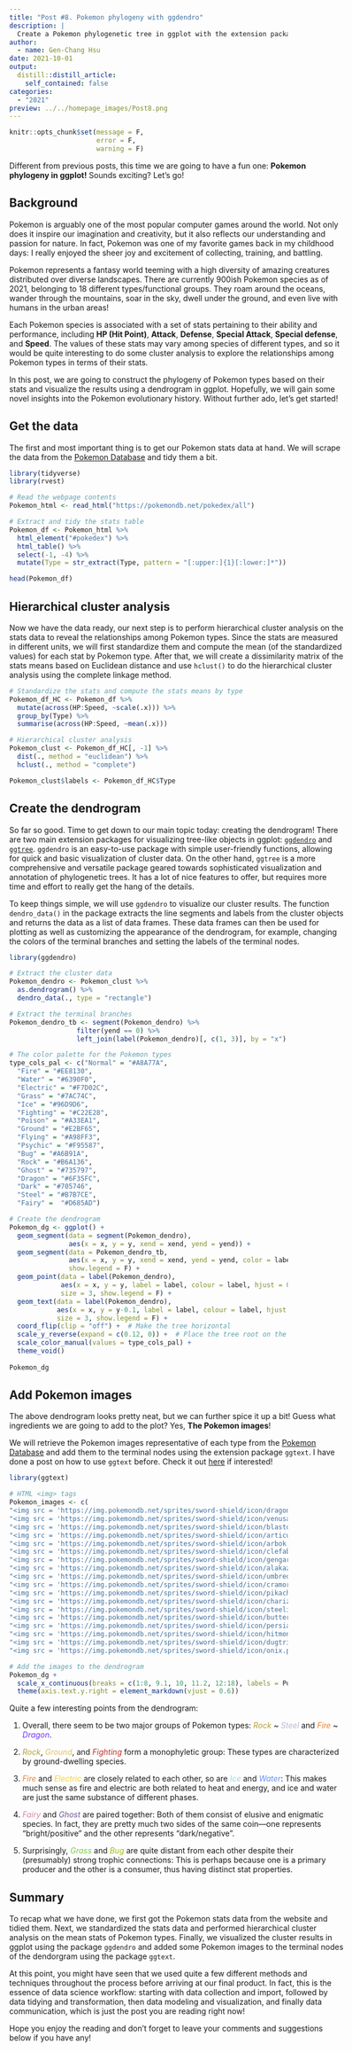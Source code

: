 ```yaml
---
title: "Post #8. Pokemon phylogeny with ggdendro"
description: |
  Create a Pokemon phylogenetic tree in ggplot with the extension package ggdendro.
author:
  - name: Gen-Chang Hsu
date: 2021-10-01
output:
  distill::distill_article:
    self_contained: false
categories:
  - "2021"
preview: ../../homepage_images/Post8.png
---
```



<!-- Webpage style -->
<style>
d-article a {
    color: #2780e3 !important;
    border-bottom: none !important;
}

d-article a:hover {
    color: #2780e3 !important;
    border-bottom: 2px solid !important;
}

d-byline {
    margin-left: -10% !important;
}

d-title {
    margin-left: -10%;
}

d-title h1{
    font-size: 45px;
    width: 130%;
}

d-article {
    margin-left: -10%;
}

p {
    width: 120%;
}

d-article h2 {
    width: 120%;
}

d-article h3 {
  width: 120%;
  font-size: 28px;
}

div.article-footer{
    width: 120%;
}

d-article div.sourceCode { 
    width: 120% !important;
}

d-article pre { 
    width: 120% !important;
}

div.l-body {
    width: 120% !important;
}

</style>

```r
knitr::opts_chunk$set(message = F, 
                      error = F, 
                      warning = F)

```

<!-- Start of the article -->

Different from previous posts, this time we are going to have a fun one: **Pokemon phylogeny in ggplot!** Sounds exciting? Let's go!

## Background
Pokemon is arguably one of the most popular computer games around the world. Not only does it inspire our imagination and creativity, but it also reflects our understanding and passion for nature. In fact, Pokemon was one of my favorite games back in my childhood days: I really enjoyed the sheer joy and excitement of collecting, training, and battling.   

Pokemon represents a fantasy world teeming with a high diversity of amazing creatures distributed over diverse landscapes. There are currently 900ish Pokemon species as of 2021, belonging to 18 different types/functional groups. They roam around the oceans, wander through the mountains, soar in the sky, dwell under the ground, and even live with humans in the urban areas!

Each Pokemon species is associated with a set of stats pertaining to their ability and performance, including **HP (Hit Point)**, **Attack**, **Defense**, **Special Attack**, **Special defense**, and **Speed**. The values of these stats may vary among species of different types, and so it would be quite interesting to do some cluster analysis to explore the relationships among Pokemon types in terms of their stats.

In this post, we are going to construct the phylogeny of Pokemon types based on their stats and visualize the results using a dendrogram in ggplot. Hopefully, we will gain some novel insights into the Pokemon evolutionary history. Without further ado, let's get started!


## Get the data
The first and most important thing is to get our Pokemon stats data at hand. We will scrape the data from the [Pokemon Database](https://pokemondb.net/pokedex/all) and tidy them a bit.    

```r
library(tidyverse)
library(rvest)

# Read the webpage contents
Pokemon_html <- read_html("https://pokemondb.net/pokedex/all")

# Extract and tidy the stats table
Pokemon_df <- Pokemon_html %>% 
  html_element("#pokedex") %>% 
  html_table() %>%
  select(-1, -4) %>%
  mutate(Type = str_extract(Type, pattern = "[:upper:]{1}[:lower:]*"))

head(Pokemon_df)

```

## Hierarchical cluster analysis 
Now we have the data ready, our next step is to perform hierarchical cluster analysis on the stats data to reveal the relationships among Pokemon types. Since the stats are measured in different units, we will first standardize them and compute the mean (of the standardized values) for each stat by Pokemon type. After that, we will create a dissimilarity matrix of the stats means based on Euclidean distance and use `hclust()` to do the hierarchical cluster analysis using the complete linkage method.

```r
# Standardize the stats and compute the stats means by type
Pokemon_df_HC <- Pokemon_df %>% 
  mutate(across(HP:Speed, ~scale(.x))) %>%
  group_by(Type) %>% 
  summarise(across(HP:Speed, ~mean(.x)))

# Hierarchical cluster analysis  
Pokemon_clust <- Pokemon_df_HC[, -1] %>% 
  dist(., method = "euclidean") %>%
  hclust(., method = "complete")

Pokemon_clust$labels <- Pokemon_df_HC$Type

```

## Create the dendrogram
So far so good. Time to get down to our main topic today: creating the dendrogram! There are two main extension packages for visualizing tree-like objects in ggplot: [`ggdendro`](https://cran.r-project.org/web/packages/ggdendro/vignettes/ggdendro.html) and [`ggtree`](https://yulab-smu.top/treedata-book/index.html). `ggdendro` is an easy-to-use package with simple user-friendly functions, allowing for quick and basic visualization of cluster data. On the other hand, `ggtree` is a more comprehensive and versatile package geared towards sophisticated visualization and annotation of phylogenetic trees. It has a lot of nice features to offer, but requires more time and effort to really get the hang of the details.

To keep things simple, we will use `ggdendro` to visualize our cluster results. The function `dendro_data()` in the package extracts the line segments and labels from the cluster objects and returns the data as a list of data frames.
These data frames can then be used for plotting as well as customizing the appearance of the dendrogram, for example, changing the colors of the terminal branches and setting the labels of the terminal nodes.

```r
library(ggdendro)

# Extract the cluster data
Pokemon_dendro <- Pokemon_clust %>% 
  as.dendrogram() %>%
  dendro_data(., type = "rectangle")

# Extract the terminal branches
Pokemon_dendro_tb <- segment(Pokemon_dendro) %>%
                 filter(yend == 0) %>%
                 left_join(label(Pokemon_dendro)[, c(1, 3)], by = "x")

# The color palette for the Pokemon types
type_cols_pal <- c("Normal" = "#A8A77A", 
  "Fire" = "#EE8130", 
  "Water" = "#6390F0", 
  "Electric" = "#F7D02C",
  "Grass" = "#7AC74C",
  "Ice" = "#96D9D6",
  "Fighting" = "#C22E28",
  "Poison" = "#A33EA1",
  "Ground" = "#E2BF65",
  "Flying" = "#A98FF3",
  "Psychic" = "#F95587",
  "Bug" = "#A6B91A",
  "Rock" = "#B6A136",
  "Ghost" = "#735797",
  "Dragon" = "#6F35FC",
  "Dark" = "#705746",
  "Steel" = "#B7B7CE",
  "Fairy" =  "#D685AD")

# Create the dendrogram
Pokemon_dg <- ggplot() +
  geom_segment(data = segment(Pokemon_dendro), 
               aes(x = x, y = y, xend = xend, yend = yend)) +
  geom_segment(data = Pokemon_dendro_tb, 
               aes(x = x, y = y, xend = xend, yend = yend, color = label),
               show.legend = F) +
  geom_point(data = label(Pokemon_dendro), 
             aes(x = x, y = y, label = label, colour = label, hjust = 0), 
             size = 3, show.legend = F) +
  geom_text(data = label(Pokemon_dendro), 
            aes(x = x, y = y-0.1, label = label, colour = label, hjust = 0), 
            size = 3, show.legend = F) + 
  coord_flip(clip = "off") +  # Make the tree horizontal
  scale_y_reverse(expand = c(0.12, 0)) +  # Place the tree root on the left
  scale_color_manual(values = type_cols_pal) + 
  theme_void()
  
Pokemon_dg
```

## Add Pokemon images
The above dendrogram looks pretty neat, but we can further spice it up a bit! Guess what ingredients we are going to add to the plot? Yes, **The Pokemon images**!

We will retrieve the Pokemon images representative of each type from the [Pokemon Database](https://pokemondb.net/pokedex/all) and add them to the terminal nodes using the extension package `ggtext`. I have done a post on how to use `ggtext` before. Check it out [here](https://genchanghsu.github.io/ggGallery/posts/2021-07-10-post-5-awesome-text-display-with-ggtext/) if interested!

```r
library(ggtext)

# HTML <img> tags
Pokemon_images <- c(
"<img src = 'https://img.pokemondb.net/sprites/sword-shield/icon/dragonite.png' height = '15' width = '17'/>",
"<img src = 'https://img.pokemondb.net/sprites/sword-shield/icon/venusaur.png' height = '13' width = '15'/>",
"<img src = 'https://img.pokemondb.net/sprites/sword-shield/icon/blastoise.png' height = '15' width = '17'/>",
"<img src = 'https://img.pokemondb.net/sprites/sword-shield/icon/articuno.png' height = '15' width = '17'/>",
"<img src = 'https://img.pokemondb.net/sprites/sword-shield/icon/arbok.png' height = '17' width = '19'/>",
"<img src = 'https://img.pokemondb.net/sprites/sword-shield/icon/clefable.png' height = '15' width = '17'/>",
"<img src = 'https://img.pokemondb.net/sprites/sword-shield/icon/gengar.png' height = '15' width = '17'/>",
"<img src = 'https://img.pokemondb.net/sprites/sword-shield/icon/alakazam.png' height = '15' width = '17'/>",
"<img src = 'https://img.pokemondb.net/sprites/sword-shield/icon/umbreon.png' height = '18' width = '20'/>",
"<img src = 'https://img.pokemondb.net/sprites/sword-shield/icon/cramorant.png' height = '18' width = '20'/>",
"<img src = 'https://img.pokemondb.net/sprites/sword-shield/icon/pikachu.png' height = '25' width = '27'/>",
"<img src = 'https://img.pokemondb.net/sprites/sword-shield/icon/charizard.png' height = '15' width = '17'/>",
"<img src = 'https://img.pokemondb.net/sprites/sword-shield/icon/steelix.png' height = '15' width = '17'/>",
"<img src = 'https://img.pokemondb.net/sprites/sword-shield/icon/butterfree.png' height = '15' width = '17'/>",
"<img src = 'https://img.pokemondb.net/sprites/sword-shield/icon/persian.png' height = '15' width = '17'/>",
"<img src = 'https://img.pokemondb.net/sprites/sword-shield/icon/hitmonchan.png' height = '15' width = '17'/>",
"<img src = 'https://img.pokemondb.net/sprites/sword-shield/icon/dugtrio.png' height = '15' width = '17'/>",
"<img src = 'https://img.pokemondb.net/sprites/sword-shield/icon/onix.png' height = '15' width = '17'/>")

# Add the images to the dendrogram
Pokemon_dg + 
  scale_x_continuous(breaks = c(1:8, 9.1, 10, 11.2, 12:18), labels = Pokemon_images, position = "top") +
  theme(axis.text.y.right = element_markdown(vjust = 0.6)) 

```

Quite a few interesting points from the dendrogram:

1. Overall, there seem to be two major groups of Pokemon types: <span style="color:#B6A136">*Rock*</span> ~ <span style="color:#B7B7CE">*Steel*</span> and <span style="color:#EE8130">*Fire*</span> ~ <span style="color:#6F35FC">*Dragon*</span>. 

2. <span style="color:#B6A136">*Rock*</span>, <span style="color:#E2BF65">*Ground*</span>, and <span style="color:#C22E28">*Fighting*</span> form a monophyletic group: These types are characterized by ground-dwelling species.

3. <span style="color:#EE8130">*Fire*</span> and <span style="color:#F7D02C">*Electric*</span> are closely related to each other, so are <span style="color:#96D9D6">*Ice*</span> and <span style="color:#6390F0">*Water*</span>: This makes much sense as fire and electric are both related to heat and energy, and ice and water are just the same substance of different phases.

4. <span style="color:#D685AD">*Fairy*</span> and <span style="color:#735797">*Ghost*</span> are paired together: Both of them consist of elusive and enigmatic species. In fact, they are pretty much two sides of the same coin—one represents "bright/positive" and the other represents "dark/negative".

5. Surprisingly, <span style="color:#7AC74C">*Grass*</span> and <span style="color:#A6B91A">*Bug*</span> are quite distant from each other despite their (presumably) strong trophic connections: This is perhaps because one is a primary producer and the other is a consumer, thus having distinct stat properties.


## Summary
To recap what we have done, we first got the Pokemon stats data from the website and tidied them. Next, we standardized the stats data and performed hierarchical cluster analysis on the mean stats of Pokemon types. Finally, we visualized the cluster results in ggplot using the package `ggdendro` and added some Pokemon images to the terminal nodes of the dendorgram using the package `ggtext`.

At this point, you might have seen that we used quite a few different methods and techniques throughout the process before arriving at our final product. In fact, this is the essence of data science workflow: starting with data collection and import, followed by data tidying and transformation, then data modeling and visualization, and finally data communication, which is just the post you are reading right now! 

Hope you enjoy the reading and don't forget to leave your comments and suggestions below if you have any!






